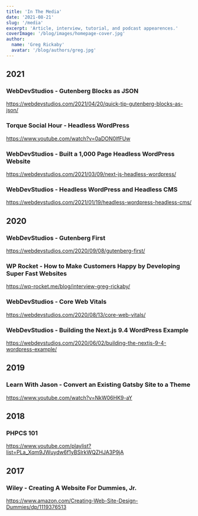```yaml
---
title: 'In The Media'
date: '2021-08-21'
slug: '/media'
excerpt: 'Article, interview, tutorial, and podcast appearences.'
coverImage: '/blog/images/homepage-cover.jpg'
author:
  name: 'Greg Rickaby'
  avatar: '/blog/authors/greg.jpg'
---
```


## 2021

### WebDevStudios - Gutenberg Blocks as JSON

https://webdevstudios.com/2021/04/20/quick-tip-gutenberg-blocks-as-json/

### Torque Social Hour - Headless WordPress

https://www.youtube.com/watch?v=0aDON0lfFUw

### WebDevStudios - Built a 1,000 Page Headless WordPress Website

https://webdevstudios.com/2021/03/09/next-js-headless-wordpress/

### WebDevStudios - Headless WordPress and Headless CMS

https://webdevstudios.com/2021/01/19/headless-wordpress-headless-cms/

## 2020

### WebDevStudios - Gutenberg First

https://webdevstudios.com/2020/09/08/gutenberg-first/

### WP Rocket - How to Make Customers Happy by Developing Super Fast Websites

https://wp-rocket.me/blog/interview-greg-rickaby/

### WebDevStudios - Core Web Vitals

https://webdevstudios.com/2020/08/13/core-web-vitals/

### WebDevStudios - Building the Next.js 9.4 WordPress Example

https://webdevstudios.com/2020/06/02/building-the-nextjs-9-4-wordpress-example/

## 2019

### Learn With Jason - Convert an Existing Gatsby Site to a Theme

https://www.youtube.com/watch?v=NkW06HK9-aY

## 2018

### PHPCS 101

https://www.youtube.com/playlist?list=PLa_Xqm9JWuydw6f1yBSlrkWQZHJA3P9jA

## 2017

### Wiley - Creating A Website For Dummies, Jr.

https://www.amazon.com/Creating-Web-Site-Design-Dummies/dp/1119376513
